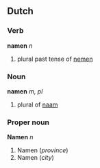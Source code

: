 ==Dutch==
===Verb===
'''namen''' ''n''

#plural past tense of [[nemen]]

===Noun===
'''namen''' ''m, pl''

#plural of [[naam]]

===Proper noun===
'''Namen''' ''n''

#Namen (''province'')
#Namen (''city'')